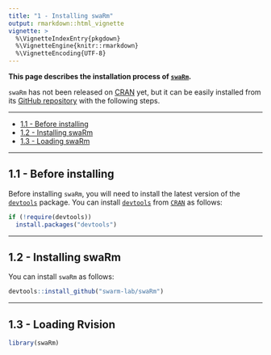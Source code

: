 ```yaml
---
title: "1 - Installing swaRm"
output: rmarkdown::html_vignette
vignette: >
  %\VignetteIndexEntry{pkgdown}
  %\VignetteEngine{knitr::rmarkdown}
  %\VignetteEncoding{UTF-8}
---
```


__This page describes the installation process of [`swaRm`](https://github.com/swarm-lab/swaRm).__ 

`swaRm` has not been released on [CRAN](https://cran.r-project.org/) yet, but it 
can be easily installed from its [GitHub repository](https://github.com/swarm-lab/swaRm)
with the following steps. 

---

+ [1.1 - Before installing ](#before-installing)
+ [1.2 - Installing swaRm](#installing-swarm)
+ [1.3 - Loading swaRm](#loading-swarm)
  
---

## 1.1 - Before installing

Before installing `swaRm`, you will need to install the latest version of the [`devtools`](https://CRAN.R-project.org/package=devtools) package. You can install [`devtools`](https://CRAN.R-project.org/package=devtools)  from 
[`CRAN`](https://cran.r-project.org) as follows: 

```r
if (!require(devtools))
  install.packages("devtools")
```

---

## 1.2 - Installing swaRm

You can install `swaRm` as follows:

```r
devtools::install_github("swarm-lab/swaRm")
```

---

## 1.3 - Loading Rvision

```r
library(swaRm)
```
